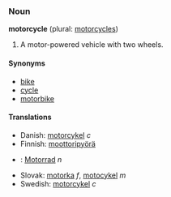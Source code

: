 ===Noun===
'''motorcycle''' (plural: [[motorcycles]])

# A motor-powered vehicle with two wheels.

====Synonyms====
*[[bike]]
*[[cycle]]
*[[motorbike]]

====Translations====
*Danish: [[motorcykel]] ''c''
*Finnish: [[moottoripyörä]]
*{{msg:de}}: [[Motorrad]] ''n''
*Slovak: [[motorka#Slovak|motorka]] ''f'', [[motocykel#Slovak|motocykel]] ''m''
*Swedish: [[motorcykel]] ''c''